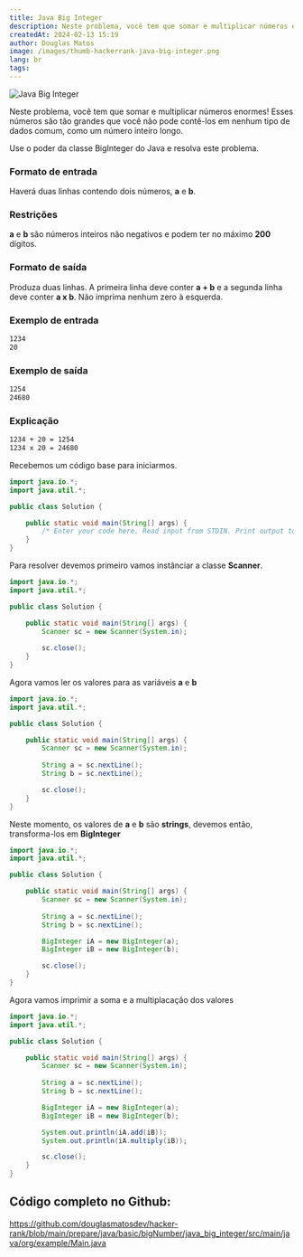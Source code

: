 ```yaml
---
title: Java Big Integer
description: Neste problema, você tem que somar e multiplicar números enormes! Esses números são tão grandes que você não pode contê-los em nenhum tipo de dados comum, como um número inteiro longo.
createdAt: 2024-02-13 15:19
author: Douglas Matos
image: /images/thumb-hackerrank-java-big-integer.png
lang: br
tags: 
---
```

![Java Big Integer](/images/thumb-hackerrank-java-big-integer.png)

Neste problema, você tem que somar e multiplicar números enormes! Esses números são tão grandes que você não pode contê-los em nenhum tipo de dados comum, como um número inteiro longo.

Use o poder da classe BigInteger do Java e resolva este problema.

### Formato de entrada

Haverá duas linhas contendo dois números, **a** e **b**.

### Restrições

**a** e **b** são números inteiros não negativos e podem ter no máximo **200** dígitos.

### Formato de saída

Produza duas linhas. A primeira linha deve conter **a + b** e a segunda linha deve conter **a x b**. Não imprima nenhum zero à esquerda.

### Exemplo de entrada

```bash
1234
20
```

### Exemplo de saída

```bash
1254
24680
```

### Explicação

```bash
1234 + 20 = 1254
1234 x 20 = 24680
```

Recebemos um código base para iniciarmos.

```Java
import java.io.*;
import java.util.*;

public class Solution {

    public static void main(String[] args) {
        /* Enter your code here. Read input from STDIN. Print output to STDOUT. Your class should be named Solution. */
    }
}
```

Para resolver devemos primeiro vamos instânciar a classe **Scanner**.

```Java
import java.io.*;
import java.util.*;

public class Solution {

    public static void main(String[] args) {
        Scanner sc = new Scanner(System.in);
        
        sc.close();
    }
}
```

Agora vamos ler os valores para as variáveis **a** e **b**

```Java
import java.io.*;
import java.util.*;

public class Solution {

    public static void main(String[] args) {
        Scanner sc = new Scanner(System.in);
        
        String a = sc.nextLine();
        String b = sc.nextLine();

        sc.close();
    }
}
```

Neste momento, os valores de **a** e **b** são **strings**, devemos então, transforma-los em **BigInteger**

```Java
import java.io.*;
import java.util.*;

public class Solution {

    public static void main(String[] args) {
        Scanner sc = new Scanner(System.in);
        
        String a = sc.nextLine();
        String b = sc.nextLine();

        BigInteger iA = new BigInteger(a);
        BigInteger iB = new BigInteger(b);

        sc.close();
    }
}
```

Agora vamos imprimir a soma e a multiplacação dos valores

```Java
import java.io.*;
import java.util.*;

public class Solution {

    public static void main(String[] args) {
        Scanner sc = new Scanner(System.in);
        
        String a = sc.nextLine();
        String b = sc.nextLine();

        BigInteger iA = new BigInteger(a);
        BigInteger iB = new BigInteger(b);

        System.out.println(iA.add(iB));
        System.out.println(iA.multiply(iB));

        sc.close();
    }
}
```

## Código completo no Github: 

https://github.com/douglasmatosdev/hacker-rank/blob/main/prepare/java/basic/bigNumber/java_big_integer/src/main/java/org/example/Main.java
